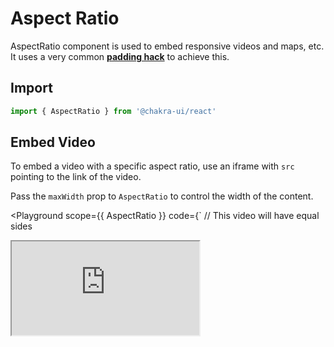 


# Aspect Ratio

AspectRatio component is used to embed responsive videos and maps, etc. It uses
a very common [**padding hack**](https://css-tricks.com/aspect-ratio-boxes/) to
achieve this.

## Import

```js
import { AspectRatio } from '@chakra-ui/react'
```

## Embed Video

To embed a video with a specific aspect ratio, use an iframe with `src` pointing
to the link of the video.

Pass the `maxWidth` prop to `AspectRatio` to control the width of the content.

<Playground
  scope={{ AspectRatio }}
  code={`
// This video will have equal sides
<AspectRatio maxW="560px" ratio={1}>
  <iframe
    title="naruto"
    src="https://www.youtube.com/embed/QhBnZ6NPOY0"
    allowFullScreen
  />
</AspectRatio>
`}
/>

### Embed Image

Here's how to embed an image that has a 4 by 3 aspect ratio.

<Playground
  scope={{ AspectRatio, Image }}
  code={`
<AspectRatio maxW="400px" ratio={4 / 3}>
  <Image src="https://bit.ly/naruto-sage" alt="naruto" objectFit="cover" />
</AspectRatio>
`}
/>

### Embed a map

Here's how to embed a responsive Google map using `AspectRatio`. To make the map
take up the entire width, we can ignore the `maxWidth` prop.

<Playground
  scope={{ AspectRatio }}
  code={`
<AspectRatio ratio={16 / 9}>
  <iframe
    src="https://www.google.com/maps/embed?pb=!1m18!1m12!1m3!1d3963.952912260219!2d3.375295414770757!3d6.5276316452784755!2m3!1f0!2f0!3f0!3m2!1i1024!2i768!4f13.1!3m3!1m2!1s0x103b8b2ae68280c1%3A0xdc9e87a367c3d9cb!2sLagos!5e0!3m2!1sen!2sng!4v1567723392506!5m2!1sen!2sng"
    alt="demo"
  />
</AspectRatio>
`}
/>
